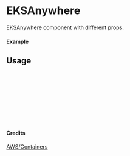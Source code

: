 
<Meta of={EKSAnywhere} title="AWS/Containers/EKSAnywhere" />

# EKSAnywhere

EKSAnywhere component with different props.

#### Example

<Canvas of={EKSAnywhere.Primary} />

## Usage

```ts
import { EKSAnywhere } from "yadl-ui";

const Example = () => {
  return (
      <EKSAnywhere />
  );
};

export default Example;
```

#### Credits
[AWS/Containers](https://aws-icons.com/)
